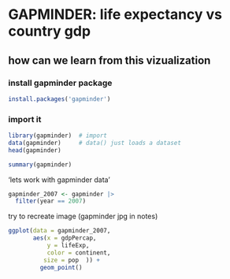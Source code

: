 # GAPMINDER: life expectancy vs country gdp

## how can we learn from this vizualization

### install gapminder package

```r
install.packages('gapminder')
```

### import it
```r
library(gapminder)  # import
data(gapminder)     # data() just loads a dataset
head(gapminder)
```

```r
summary(gapminder)
```

'lets work with gapminder data'
```r
gapminder_2007 <- gapminder |> 
  filter(year == 2007)
```


try to recreate image (gapminder jpg in notes)
```r
ggplot(data = gapminder_2007,
       aes(x = gdpPercap, 
           y = lifeExp,
           color = continent,
          size = pop  )) +
         geom_point()
```


